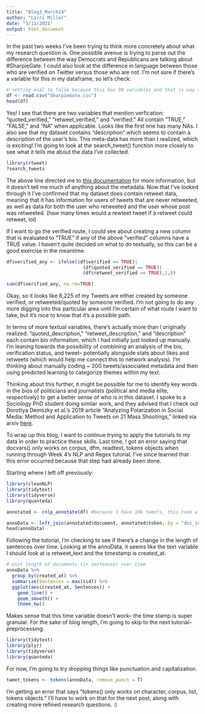 ---
title: "Blog3_March14"
author: "Larri Miller"
date: "3/11/2021"
output: html_document
---

In the past two weeks I've been trying to think more concretely about what my research question is. One possible avenue is trying to parse out the difference between the way Democrats and Republicans are talking about \#SharpieGate. I could also look at the difference in language between those who are verified on Twitter versus those who are not. I'm not sure if there's a variable for this in my dataframe, so let's check:

```{r eval = FALSE}
# setting eval to false because this has 90 variables and that is way too much for everyone to scroll through in a blog post :)
df <- read.csv("SharpieGate.csv")
head(df)
```

Yes! I see that there are two variables that mention verfication: "quoted_verified," "retweet_verified," and "verified." All contain "TRUE," "FALSE," and "NA" when applicable. Looks like the first one has many NAs. I also see that my dataset contains "description" which seems to contain a description of the user's bio. This meta-data has more than I realized, which is exciting! I'm going to look at the search_tweet() function more closely to see what it tells me about the data I've collected.

```{r eval=FALSE}
library(rtweet)
?search_tweets
```

The above line directed me to [this documentation](https://developer.twitter.com/en/docs/twitter-api/v1/tweets/search/api-reference/get-search-tweets) for more information, but it doesn't tell me much of anything about the metadata. Now that I've looked through it I've confirmed that my dataset does contain retweet data, meaning that it has information for users of tweets that are never retweeted, as well as data for both the user who retweeted and the user whose post was retweeted. (how many times would a rewteet tweet if a retweet could retweet, lol)

If I want to go the verified route, I could see about creating a new column that is evaluated to "TRUE" if any of the above "verified" columns have a TRUE value. I haven't quite decided on what to do textually, so this can be a good exercise in the meantime.

```{r eval=FALSE}

df$verified_any <- ifelse((df$verified == TRUE)|
                            (df$quoted_verified == TRUE)|
                            (df$retweet_verified == TRUE),1,0)

sum(df$verified_any, na.rm=TRUE)
```

Okay, so it looks like 6,225 of my Tweets are either created by someone verified, or retweeted/quoted by someone verified. I'm not going to do any more digging into this particular area until I'm certain of what route I want to take, but it's nice to know that it's a possible path.

In terms of more textual variables, there's actually more than I originally realized: "quoted_description," "retweet_description," and "description" each contain bio information, which I had initially just looked up manually. I'm leaning towards the possibility of combining an analysis of the bio, verification status, and tweet-- potentially alongside stats about likes and retweets (which would help me connect this to network analysis). I'm thinking about manually coding ~ 200 tweets/associated metadata and then using predicted learning to categorize themes within my text.

Thinking about this further, it might be possible for me to identify key words in the bios of politicians and journalists (political and media elite, respectively) to get a better sense of who is in this dataset. I spoke to a Sociology PhD student doing similar work, and they advised that I check out Dorottya Demszky et al.'s 2019 article "Analyzing Polarization in Social Media: Method and Application to Tweets on 21 Mass Shootings," linked via arxiv [here](https://arxiv.org/abs/1904.01596).

To wrap up this blog, I want to continue trying to apply the tutorials to my data in order to practice these skills. Last time, I got an error saying that docvars() only works on corpus, dfm, readtext, tokens objects when running through Week 4's NLP and Regex tutorial. I've since learned that this error occurred because that step had already been done. 

Starting where I left off previously:
```{r eval=FALSE}
library(cleanNLP)
library(tidytext)
library(tidyverse)
library(quanteda)

annotated <- cnlp_annotate(df) #because I have 10k tweets, this took a bit of time!

annoData <- left_join(annotated$document, annotated$token, by = "doc_id")
head(annoData)
```
Following the tutorial, I'm checking to see if there's a change in the length of sentences over time. Looking at the annoData, it seems like the text variable I should look at is retweet_text and the timestamp is created_at.
```{r eval = FALSE}
# plot length of documents (in sentences) over time
annoData %>% 
  group_by(created_at) %>% 
  summarize(Sentences = max(sid)) %>%
  ggplot(aes(created_at, Sentences)) +
    geom_line() +
    geom_smooth() +
    theme_bw()
```

Makes sense that this time variable doesn't work-- the time stamp is super granular. For the sake of blog length, I'm going to skip to the next tutorial-- preprocessing.

```{r}
library(tidytext)
library(plyr)
library(tidyverse)
library(quanteda)
```

For now, I'm going to try dropping things like punctuation and capitalization.
```{r eval = FALSE}
tweet_tokens <- tokens(annoData, remove_punct = T)
```
I'm getting an error that says "tokens() only works on character, corpus, list, tokens objects." I'll have to work on that for the next post, along with creating more refined research questions. :) 


